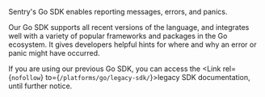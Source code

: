 <Note>

Sentry's Go SDK enables reporting messages, errors, and panics.

Our Go SDK supports all recent versions of the language, and integrates well with a variety of popular frameworks and packages in the Go ecosystem. It gives developers helpful hints for where and why an error or panic might have occurred.

If you are using our previous Go SDK, you can access the <Link rel={`nofollow`} to={`/platforms/go/legacy-sdk/`}>legacy SDK documentation</Link>, until further notice.

</Note>
